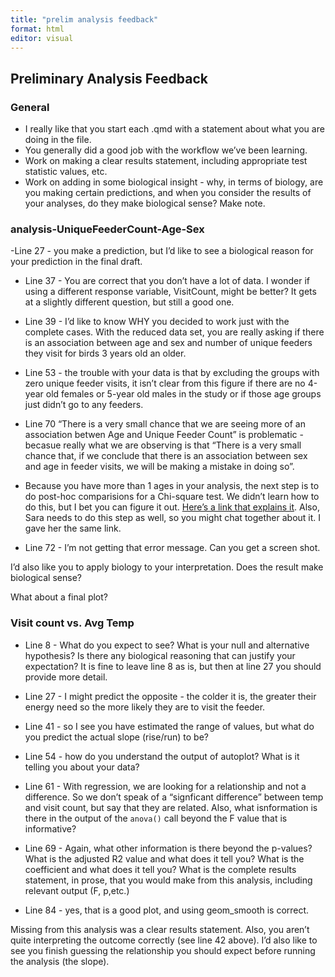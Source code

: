 ```yaml
---
title: "prelim analysis feedback"
format: html
editor: visual
---
```


## Preliminary Analysis Feedback

### General

-   I really like that you start each .qmd with a statement about what you are doing in the file.
-   You generally did a good job with the workflow we've been learning.
-   Work on making a clear results statement, including appropriate test statistic values, etc.
-   Work on adding in some biological insight - why, in terms of biology, are you making certain predictions, and when you consider the results of your analyses, do they make biological sense? Make note.

### analysis-UniqueFeederCount-Age-Sex

-Line 27 - you make a prediction, but I'd like to see a biological reason for your prediction in the final draft.

-   Line 37 - You are correct that you don't have a lot of data. I wonder if using a different response variable, VisitCount, might be better? It gets at a slightly different question, but still a good one.

-   Line 39 - I'd like to know WHY you decided to work just with the complete cases. With the reduced data set, you are really asking if there is an association between age and sex and number of unique feeders they visit for birds 3 years old an older.

-   Line 53 - the trouble with your data is that by excluding the groups with zero unique feeder visits, it isn't clear from this figure if there are no 4-year old females or 5-year old males in the study or if those age groups just didn't go to any feeders.

-   Line 70 "There is a very small chance that we are seeing more of an association betwen Age and Unique Feeder Count" is problematic - becasue really what we are observing is that "There is a very small chance that, if we conclude that there is an association between sex and age in feeder visits, we will be making a mistake in doing so".

-   Because you have more than 1 ages in your analysis, the next step is to do post-hoc comparisions for a Chi-square test. We didn't learn how to do this, but I bet you can figure it out. [Here's a link that explains it](https://www.biostathandbook.com/chiind.html). Also, Sara needs to do this step as well, so you might chat together about it. I gave her the same link.

-   Line 72 - I'm not getting that error message. Can you get a screen shot.

I'd also like you to apply biology to your interpretation. Does the result make biological sense?

What about a final plot?

### Visit count vs. Avg Temp

-   Line 8 - What do you expect to see? What is your null and alternative hypothesis? Is there any biological reasoning that can justify your expectation? It is fine to leave line 8 as is, but then at line 27 you should provide more detail.

-   Line 27 - I might predict the opposite - the colder it is, the greater their energy need so the more likely they are to visit the feeder.

-   Line 41 - so I see you have estimated the range of values, but what do you predict the actual slope (rise/run) to be?

-   Line 54 - how do you understand the output of autoplot? What is it telling you about your data?

-   Line 61 - With regression, we are looking for a relationship and not a difference. So we don't speak of a "signficant difference" between temp and visit count, but say that they are related. Also, what isnformation is there in the output of the `anova()` call beyond the F value that is informative?

-   Line 69 - Again, what other information is there beyond the p-values? What is the adjusted R2 value and what does it tell you? What is the coefficient and what does it tell you? What is the complete results statement, in prose, that you would make from this analysis, including relevant output (F, p,etc.)

-   Line 84 - yes, that is a good plot, and using geom_smooth is correct.

Missing from this analysis was a clear results statement. Also, you aren't quite interpreting the outcome correctly (see line 42 above). I'd also like to see you finish guessing the relationship you should expect before running the analysis (the slope).
